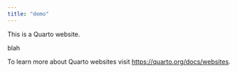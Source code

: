 ```yaml
---
title: "demo"
---
```


This is a Quarto website.

blah

To learn more about Quarto websites visit <https://quarto.org/docs/websites>.
